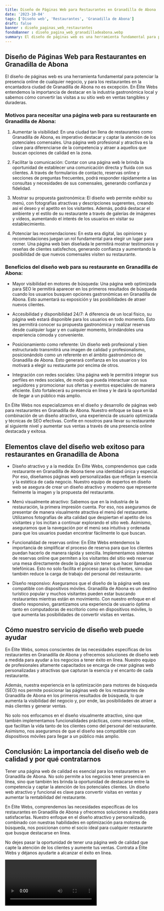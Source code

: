 ```yaml
---
title: Diseño de Páginas Web para Restaurantes en Granadilla de Abona
date: '2023-10-04'
tags: ['Diseño web', 'Restaurantes', 'Granadilla de Abona']
draft: false
banner : diseño_paginas_web_restaurantes
fondoBanner : diseño_pagina_web_granadilladeabona.webp
summary: El diseño de páginas web es una herramienta fundamental para potenciar la presencia online de cualquier negocio, y para los restaurantes en la encantadora ciudad de Granadilla de Abona no es excepción. En Élite Webs entendemos la importancia de destacar en la industria gastronómica local y sabemos cómo convertir las visitas a su sitio web en ventas tangibles y duraderas.
---
```


## Diseño de Páginas Web para Restaurantes en Granadilla de Abona

El diseño de páginas web es una herramienta fundamental para potenciar la presencia online de cualquier negocio, y para los restaurantes en la encantadora ciudad de Granadilla de Abona no es excepción. En Élite Webs entendemos la importancia de destacar en la industria gastronómica local y sabemos cómo convertir las visitas a su sitio web en ventas tangibles y duraderas.

### Motivos para necesitar una página web para su restaurante en Granadilla de Abona:

1. Aumentar la visibilidad: En una ciudad tan llena de restaurantes como Granadilla de Abona, es imperativo destacar y captar la atención de los potenciales comensales. Una página web profesional y atractiva es la clave para diferenciarse de la competencia y atraer a aquellos que buscan opciones de calidad en la zona.

2. Facilitar la comunicación: Contar con una página web le brinda la oportunidad de establecer una comunicación directa y fluida con sus clientes. A través de formularios de contacto, reservas online y secciones de preguntas frecuentes, podrá responder rápidamente a las consultas y necesidades de sus comensales, generando confianza y fidelidad.

3. Mostrar su propuesta gastronómica: El diseño web permite exhibir su menú, con fotografías atractivas y descripciones sugerentes, creando así el deseo y el apetito en los visitantes. Además, podrá destacar el ambiente y el estilo de su restaurante a través de galerías de imágenes y vídeos, aumentando el interés de los usuarios en visitar su establecimiento.

4. Potenciar las recomendaciones: En esta era digital, las opiniones y recomendaciones juegan un rol fundamental para elegir un lugar para comer. Una página web bien diseñada le permitirá mostrar testimonios y reseñas de clientes satisfechos, generando confianza y aumentando la posibilidad de que nuevos comensales visiten su restaurante.

### Beneficios del diseño web para su restaurante en Granadilla de Abona:

- Mayor visibilidad en motores de búsqueda: Una página web optimizada para SEO le permitirá aparecer en los primeros resultados de búsqueda cuando los usuarios busquen opciones gastronómicas en Granadilla de Abona. Esto aumentará su exposición y las posibilidades de atraer nuevos clientes.

- Accesibilidad y disponibilidad 24/7: A diferencia de un local físico, su página web estará disponible para los usuarios en todo momento. Esto les permitirá conocer su propuesta gastronómica y realizar reservas desde cualquier lugar y en cualquier momento, brindándoles una experiencia cómoda y conveniente.

- Posicionamiento como referente: Un diseño web profesional y bien estructurado transmitirá una imagen de calidad y profesionalismo, posicionándolo como un referente en el ámbito gastronómico de Granadilla de Abona. Esto generará confianza en los usuarios y los motivará a elegir su restaurante por encima de otros.

- Integración con redes sociales: Una página web le permitirá integrar sus perfiles en redes sociales, de modo que pueda interactuar con sus seguidores y promocionar sus ofertas y eventos especiales de manera eficiente. Esto fortalecerá su presencia en línea y le dará la oportunidad de llegar a un público más amplio.

En Élite Webs nos especializamos en el diseño y desarrollo de páginas web para restaurantes en Granadilla de Abona. Nuestro enfoque se basa en la combinación de un diseño atractivo, una experiencia de usuario optimizada y técnicas de SEO efectivas. Confíe en nosotros para llevar su restaurante al siguiente nivel y aumentar sus ventas a través de una presencia online destacada y exitosa.

<GifSeo />

<Cta />

## Elementos clave del diseño web exitoso para restaurantes en Granadilla de Abona

- Diseño atractivo y a la medida: En Élite Webs, comprendemos que cada restaurante en Granadilla de Abona tiene una identidad única y especial. Por eso, diseñamos páginas web personalizadas que reflejan la esencia y la estética de cada negocio. Nuestro equipo de expertos en diseño web se asegura de crear un diseño atractivo y moderno que represente fielmente la imagen y la propuesta del restaurante.

- Menú visualmente atractivo: Sabemos que en la industria de la restauración, la primera impresión cuenta. Por eso, nos aseguramos de presentar de manera visualmente atractiva el menú del restaurante. Utilizamos fotografías de alta calidad que despiertan el apetito de los visitantes y los incitan a continuar explorando el sitio web. Asimismo, aseguramos que la navegación por el menú sea intuitiva y ordenada para que los usuarios puedan encontrar fácilmente lo que buscan.

- Funcionalidad de reservas online: En Élite Webs entendemos la importancia de simplificar el proceso de reserva para que los clientes puedan hacerlo de manera rápida y sencilla. Implementamos sistemas de reservas online que permiten a los visitantes del sitio web reservar una mesa directamente desde la página sin tener que hacer llamadas telefónicas. Esto no solo facilita el proceso para los clientes, sino que también reduce la carga de trabajo del personal del restaurante.

- Diseño responsivo: Aseguramos que el diseño de la página web sea compatible con dispositivos móviles. Granadilla de Abona es un destino turístico popular y muchos visitantes pueden estar buscando restaurantes mientras están en movimiento. Con nuestro enfoque en el diseño responsivo, garantizamos una experiencia de usuario óptima tanto en computadoras de escritorio como en dispositivos móviles, lo que aumenta las posibilidades de convertir visitas en ventas.

## Cómo nuestro servicio de diseño web puede ayudar

En Élite Webs, somos conscientes de las necesidades específicas de los restaurantes en Granadilla de Abona y ofrecemos soluciones de diseño web a medida para ayudar a los negocios a tener éxito en línea. Nuestro equipo de profesionales altamente capacitados se encarga de crear páginas web personalizadas y atractivas que capturan la esencia y el encanto de cada restaurante.

Además, nuestra experiencia en la optimización para motores de búsqueda (SEO) nos permite posicionar las páginas web de los restaurantes de Granadilla de Abona en los primeros resultados de búsqueda, lo que aumenta la visibilidad del negocio y, por ende, las posibilidades de atraer a más clientes y generar ventas.

No solo nos enfocamos en el diseño visualmente atractivo, sino que también implementamos funcionalidades prácticas, como reservas online, que facilitan la vida tanto de los clientes como del personal del restaurante. Asimismo, nos aseguramos de que el diseño sea compatible con dispositivos móviles para llegar a un público más amplio.

## Conclusión: La importancia del diseño web de calidad y por qué contratarnos

Tener una página web de calidad es esencial para los restaurantes en Granadilla de Abona. No solo permite a los negocios tener presencia en línea, sino que también les brinda la oportunidad de destacarse entre la competencia y captar la atención de los potenciales clientes. Un diseño web atractivo y funcional es clave para convertir visitas en ventas y aumentar la rentabilidad del restaurante.

En Élite Webs, comprendemos las necesidades específicas de los restaurantes en Granadilla de Abona y ofrecemos soluciones a medida para satisfacerlas. Nuestro enfoque en el diseño atractivo y personalizado, combinado con nuestras habilidades en optimización para motores de búsqueda, nos posicionan como el socio ideal para cualquier restaurante que busque destacarse en línea.

No dejes pasar la oportunidad de tener una página web de calidad que capte la atención de los clientes y aumente tus ventas. Contrata a Élite Webs y déjanos ayudarte a alcanzar el éxito en línea.

<Video />

<CtaBot job='Restaurantes' city='Granadilla de Abona'/>

<Gmaps query='Granadilla de Abona+españa+maps' />
